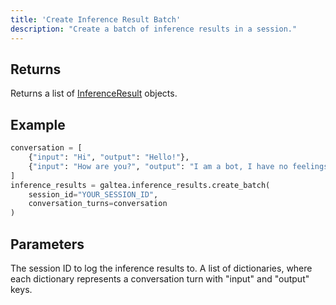 ```yaml
---
title: 'Create Inference Result Batch'
description: "Create a batch of inference results in a session."
---
```


## Returns
Returns a list of [InferenceResult](/concepts/product/version/session/inference-result) objects.

## Example
```python
conversation = [
    {"input": "Hi", "output": "Hello!"},
    {"input": "How are you?", "output": "I am a bot, I have no feelings."}
]
inference_results = galtea.inference_results.create_batch(
    session_id="YOUR_SESSION_ID",
    conversation_turns=conversation
)
```

## Parameters
<ResponseField name="session_id" type="string" required>
  The session ID to log the inference results to.
</ResponseField>
<ResponseField name="conversation_turns" type="list[dict]" required>
  A list of dictionaries, where each dictionary represents a conversation turn with "input" and "output" keys.
</ResponseField>
